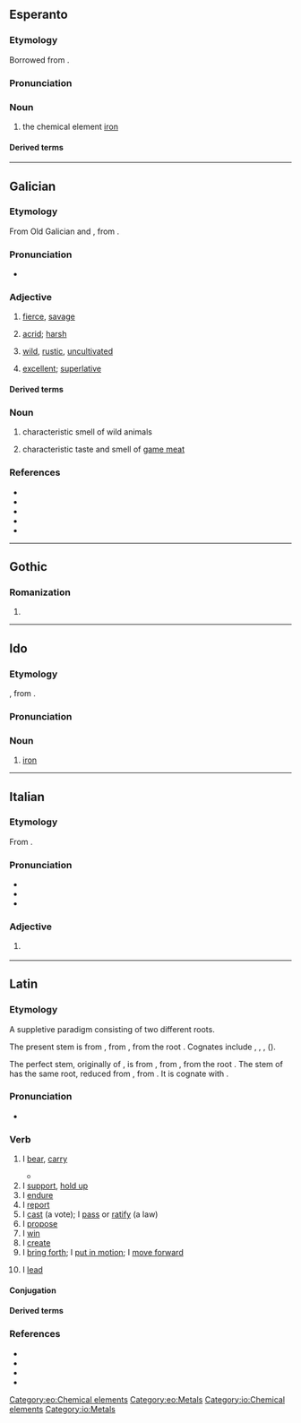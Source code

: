 {{also|Fero}}
==Esperanto==
{{wikipedia|lang=eo}}

===Etymology===
Borrowed from {{bor|eo|la|ferrum}}.

===Pronunciation===
{{eo-IPA|a=Eo-fero.ogg}}

===Noun===
{{eo-head|-}}

# the chemical element [[iron]]

====Derived terms====
{{col4|eo
|{{l|eo|ferometeorito|t=[[iron meteorite]]}}
|{{l|eo|ferŝtono|t=[[iron ore]]}}
|{{l|eo|fervojo|t=[[railroad]], [[railway]]}}
|{{l|eo|hufofero|t=horseshoe}}
}}

{{eo BRO|4}}

[[Category:eo:Chemical elements]]
[[Category:eo:Metals]]

----

==Galician==

===Etymology===
From Old Galician and {{inh|gl|roa-opt|fero}}, from {{inh|gl|la|ferus|t=wild, uncultivated}}.

===Pronunciation===
* {{IPA|gl|/ˈfɛɾo̝/}}

===Adjective===
{{gl-adj|m|f=fera}}

# [[fierce]], [[savage]]
#: {{syn|gl|bravo}}
# [[acrid]]; [[harsh]]
#: {{syn|gl|agre|bravo}}
# [[wild]], [[rustic]], [[uncultivated]]
#: {{syn|gl|agreste}}
# [[excellent]]; [[superlative]]

====Derived terms====
{{col2|gl
|feroz
|Monfero
|porco fero
}}

===Noun===
{{gl-noun|m}}

# characteristic smell of wild animals
#: {{syn|gl|bravío|bravún|ferún}}
# characteristic taste and smell of [[game meat]]
#: {{syn|gl|bravío|bravún|ferún}}

===References===
* {{R:DDGM}}
* {{R:gl:CX}}
* {{R:DDLG}}
* {{R:TILG}}
* {{R:TLPGP}}
<references/>

----

==Gothic==

===Romanization===
{{got-rom|head=fērō}}

# {{romanization of|got|𐍆𐌴𐍂𐍉}}

----

==Ido==

===Etymology===
{{io-bor|eo=fero|nodot=1}}, from {{der|io|la|ferrum}}.

===Pronunciation===
{{io-IPA}}

===Noun===
{{io-noun|-}}

# [[iron]]

[[Category:io:Chemical elements]]
[[Category:io:Metals]]

----

==Italian==

===Etymology===
From {{inh|it|la|ferum}}.

===Pronunciation===
* {{IPA|it|/ˈfɛ.ro/|[ˈfɛːr̺o]}}
* {{rhymes|it|ɛro}}
* {{hyphenation|it|fè|ro}}

===Adjective===
{{it-adj|fer}}

# {{lb|it|poetic}} {{archaic form of|it|fiero}}

----

==Latin==

===Etymology===
{{PIE root|la|bʰer|telh₂}}
A suppletive paradigm consisting of two different roots.

The present stem is from {{inh|la|itc-pro|*ferō}}, from {{inh|la|ine-pro|*bʰéreti|t=to bear, carry}}, from the root {{m|ine-pro|*bʰer-}}. Cognates include {{cog|sa|भरति|tr=bhárati}}, {{cog|far|بار|tr= burden}}, {{cog|grc|φέρω}}, {{cog|ang|beran}} ({{cog|en|bear#Etymology_2}}).

The perfect stem, originally of {{m|la|tollō}}, is from {{inh|la|itc-pro||*tetolai}}, from {{inh|la|ine-pro|*tetólh₂e|t=to be holding up}}, from the root {{m|ine-pro|*telh₂-}}. The stem of {{m|la|lātus}} has the same root, reduced from {{inh|la|itc-pro|*tlātos}}, from {{inh|la|ine-pro|*tl̥h₂tós}}. It is cognate with {{cog|en|thole|t=to endure}}.

===Pronunciation===
* {{la-IPA|ferō}}

===Verb===
{{la-verb|irreg|ferō}}

# I [[bear]], [[carry]]
#: {{syn|la|gerō|portō|vehō}}
#: {{uxi|la|partum '''ferre'''|to '''be''' with child, to  '''be''' pregnant (lit., ''to '''carry''' an offspring/fetus/embryo/one's young'')}}
#* {{Q|la|Jerome|Vulgate|Genesis|1|2|quote=Terra [[autem]] erat [[inānis]] et [[vacuus|vacua]], et [[tenebrae]] erant super [[facies|faciem]] [[abyssus|abyssī]]: et [[spīritus]] Deī [[fero|ferēbātur]] super [[aqua|aquās]].|trans=And the earth was void and empty, and darkness was upon the face of the deep; and the spirit of God '''moved''' over the waters.}}
# I [[support]], [[hold up]]
# I [[endure]]
# I [[report]]
# I [[cast]] (a vote); I [[pass]] or [[ratify]] (a law)
# I [[propose]]
# I [[win]]
# I [[create]]
# I [[bring forth]]; I [[put in motion]]; I [[move forward]]
# {{lb|la|intransitive}} I [[lead]]

====Conjugation====
{{la-conj|irreg|ferō}}

====Derived terms====
{{col4|la
|{{l|la|adferō}} / {{l|la|afferō}}
|{{l|la|auferō}}
|{{l|la|circumferō}}
|{{l|la|cōnferō}}
|{{l|la|dēferō}}
|{{l|la|differō}}
|{{l|la|efferō}}
|{{l|la|-fer}}
|{{l|la|ferculum}}
|{{l|la|fertilis}}
|{{l|la|fertus}}
|{{l|la|īnferō}}
|{{l|la|interferō}}
|{{l|la|intrōferō}}
|{{l|la|lātiō}}
|{{l|la|offerō}}
|{{l|la|perferō}}
|{{l|la|postferō}}
|{{l|la|praeferō}}
|{{l|la|praeterferor}}
|{{l|la|prōferō}}
|{{l|la|referō}}
|{{l|la|sufferō}}
|{{l|la|trānsferō}}
}}

===References===
* {{R:L&S}}
* {{R:Elementary Lewis}}
* {{R:Gaffiot}}
* {{R:M&A}}
